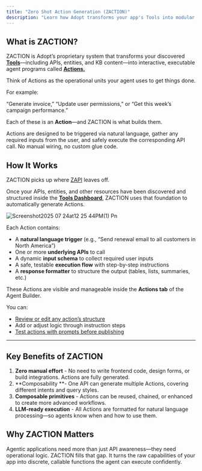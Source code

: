 ```yaml
---
title: "Zero Shot Action Generation (ZACTION)"
description: "Learn how Adopt transforms your app's Tools into modular, executable actions for your agent. "
---
```


## What is ZACTION?

ZACTION is Adopt’s proprietary system that transforms your discovered [**Tools**](/essentials/reviewing-tools)—including APIs, entities, and KB content—into interactive, executable agent programs called [**Actions.**](/essentials/reviewing-actions)

Think of Actions as the operational units your agent uses to get things done.

For example:

“Generate invoice,” “Update user permissions,” or “Get this week’s campaign performance.”

Each of these is an **Action**—and ZACTION is what builds them.

Actions are designed to be triggered via natural language, gather any required inputs from the user, and safely execute the corresponding API call. No manual wiring, no custom glue code.

## How It Works

ZACTION picks up where [ZAPI](/essentials/zero-shot-api-ingestion) leaves off.

Once your APIs, entities, and other resources have been discovered and structured inside the [**Tools Dashboard**](/essentials/reviewing-tools), ZACTION uses that foundation to automatically generate Actions.

![Screenshot2025 07 24at12 25 44PM(1) Pn](/images/Screenshot2025-07-24at12.25.44PM\(1\).png)

Each Action contains:

- A **natural language trigger** (e.g., “Send renewal email to all customers in North America”)
- One or more **underlying APIs** to call
- A dynamic **input schema** to collect required user inputs
- A safe, testable **execution flow** with step-by-step instructions
- A **response formatter** to structure the output (tables, lists, summaries, etc.)

These Actions are visible and manageable inside the **Actions tab** of the Agent Builder.

You can:

- [Review or edit any action’s structure](/essentials/editing-actions)
- Add or adjust logic through instruction steps
- [Test actions with prompts before publishing](/essentials/testing-actions)

---

## Key Benefits of ZACTION

1. **Zero manual effort** - No need to write frontend code, design forms, or build integrations. Actions are fully generated.
2. **Composability **- One API can generate multiple Actions, covering different intents and query styles.
3. **Composable primitives** - Actions can be reused, chained, or enhanced to create more advanced workflows.
4. **LLM-ready execution** - All Actions are formatted for natural language processing—so agents know when and how to use them.

## Why ZACTION Matters

Agentic applications need more than just API awareness—they need operational logic. ZACTION fills that gap. It turns the raw capabilities of your app into discrete, callable functions the agent can execute confidently.